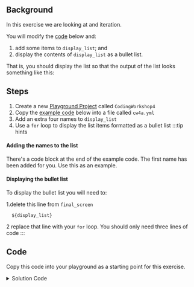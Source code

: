 

## Background
In this exercise we are looking at <DisplayGlossaryItem item='list' plural /> and iteration.

You will modify the [code](#code) below and:
1. add some items to `display_list`; and
1. display the contents of `display_list` as a bullet list.  

That is, you should display the list so that the output of the list looks something like this:

<DisplayImage imageURL='/img/coding_exercises/cw4a-1.png' size="70%" />

## Steps
1. Create a new [Playground Project](/docs/recipes/making_a_project) called `CodingWorkshop4`
2. Copy the [example code](#code) below into a file called `cw4a.yml`
3. Add an extra four names to `display_list`
4. Use a <DisplayGlossaryItem item='mako' upper /> `for` loop to display the list items formatted as a bullet list
  :::tip hints
  #### Adding the names to the list
  There's a code block at the end of the example code.  The first name has been added for you. Use this as an example.

  #### Displaying the bullet list
  To display the bullet list you will need to:
  
  1.delete this line from `final_screen`
  ```
    ${display_list}
  ```
  2 replace that line with your `for` loop.  You should only need three lines of code
  :::

## Code
Copy this code into your playground as a starting point for this exercise.

<CW4aExercise />

<details>
<summary>
Solution Code
</summary>
<CW4aSolution />
</details>